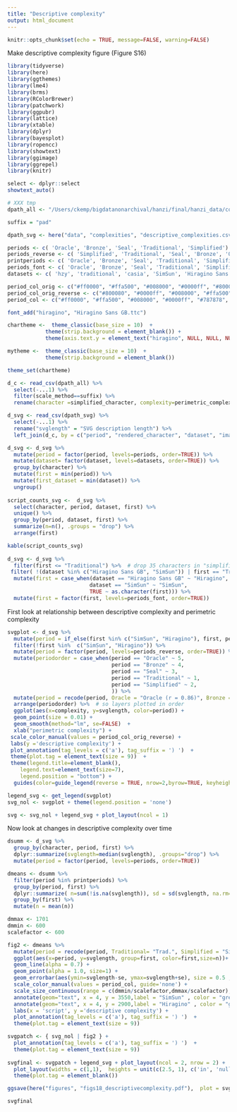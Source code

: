 ```yaml
---
title: "Descriptive complexity"
output: html_document
---
```


```r
knitr::opts_chunk$set(echo = TRUE, message=FALSE, warning=FALSE)
```

Make descriptive complexity figure (Figure S16)

```r
library(tidyverse)
library(here)
library(ggthemes)
library(lme4)
library(brms)
library(RColorBrewer)
library(patchwork)
library(ggpubr)
library(lattice)
library(xtable)
library(dplyr)
library(bayesplot)
library(ropencc)
library(showtext)
library(ggimage)
library(ggrepel)
library(knitr)

select <- dplyr::select
showtext_auto()
```


```r

# XXX tmp
dpath_all <- "/Users/ckemp/bigdatanonarchival/hanzi/final/hanzi_data/complexities/all_complexities.csv"

suffix = "pad"

dpath_svg <- here("data", "complexities", "descriptive_complexities.csv")

periods <- c( 'Oracle', 'Bronze', 'Seal', 'Traditional', 'Simplified')
periods_reverse <- c( 'Simplified', 'Traditional', 'Seal', 'Bronze', 'Oracle')
printperiods <- c( 'Oracle', 'Bronze', 'Seal', 'Traditional', 'Simplified')
periods_font <- c( 'Oracle', 'Bronze', 'Seal', 'Traditional', 'Simplified', 'SimSun', 'Hiragino')
datasets <- c( 'hzy', 'traditional', 'casia', 'SimSun', 'Hiragino Sans GB')

period_col_orig <- c("#ff0000", "#ffa500", "#008000", "#0000ff", "#800080")
period_col_orig_reverse <- c("#800080", "#0000ff", "#008000", "#ffa500", "#ff0000")
period_col <- c("#ff0000", "#ffa500", "#008000", "#0000ff", "#787878", "#787878")

font_add("hiragino", "Hiragino Sans GB.ttc")

chartheme <-  theme_classic(base_size = 10)  + 
            theme(strip.background = element_blank()) +
            theme(axis.text.y = element_text("hiragino", NULL, NULL, NULL))

mytheme <-  theme_classic(base_size = 10)  + 
            theme(strip.background = element_blank()) 

theme_set(chartheme)
```

```r
d_c <- read_csv(dpath_all) %>%
  select(-...1) %>%
  filter(scale_method==suffix) %>% 
  rename(character =simplified_character, complexity=perimetric_complexity) 

d_svg <- read_csv(dpath_svg) %>% 
  select(-...1) %>%
  rename("svglength" = "SVG description length") %>% 
  left_join(d_c, by = c("period", "rendered_character", "dataset", "image_ID")) 

d_svg <- d_svg %>% 
  mutate(period = factor(period, levels=periods, order=TRUE)) %>%
  mutate(dataset= factor(dataset, levels=datasets, order=TRUE)) %>%
  group_by(character) %>%
  mutate(first = min(period)) %>% 
  mutate(first_dataset = min(dataset)) %>% 
  ungroup() 
  
script_counts_svg <-  d_svg %>% 
  select(character, period, dataset, first) %>% 
  unique() %>% 
  group_by(period, dataset, first) %>% 
  summarize(n=n(), .groups = "drop") %>% 
  arrange(first)

kable(script_counts_svg)
  
d_svg <- d_svg %>%   
  filter(first <= "Traditional") %>%  # drop 35 characters in "simplified stream"
 filter( !(dataset %in% c("Hiragino Sans GB", "SimSun")) | first == "Traditional") %>%  # only keep Traditional stream for fonts
  mutate(first = case_when(dataset == "Hiragino Sans GB" ~ "Hiragino", 
                          dataset == "SimSun" ~ "SimSun",
                          TRUE ~ as.character(first))) %>% 
  mutate(first = factor(first, levels=periods_font, order=TRUE)) 
```

First look at relationship between descriptive complexity and perimetric complexity

```r
svgplot <- d_svg %>% 
  mutate(period = if_else(first %in% c("SimSun", "Hiragino"), first, period)) %>% 
  filter(!first %in%  c("SimSun", "Hiragino")) %>% 
  mutate(period = factor(period, levels=periods_reverse, order=TRUE)) %>%
  mutate(periodorder = case_when(period == "Oracle" ~ 5,
                                 period == "Bronze" ~ 4,
                                 period == "Seal" ~ 3,
                                 period == "Traditional" ~ 1,
                                 period == "Simplified" ~ 2,
                                 )) %>% 
  mutate(period = recode(period, Oracle = "Oracle (r = 0.86)", Bronze = "Bronze (r = 0.87)", Seal = "Seal (r = 0.87)", Traditional = "Trad. (r = 0.84)", Simplified = "Simp. (r = 0.88)")) %>% 
  arrange(periodorder) %>%  # so layers plotted in order
  ggplot(aes(x=complexity, y=svglength, color=period)) +
  geom_point(size = 0.01) +
  geom_smooth(method="lm", se=FALSE)  +
  xlab("perimetric complexity") +
 scale_color_manual(values = period_col_orig_reverse) + 
 labs(y ='descriptive complexity') +
 plot_annotation(tag_levels = c('a'), tag_suffix = ') ')  + 
 theme(plot.tag = element_text(size = 9))  +
 theme(legend.title=element_blank(), 
    legend.text=element_text(size=7),
    legend.position = "bottom") +
  guides(color=guide_legend(reverse = TRUE, nrow=2,byrow=TRUE, keyheight = unit(0.1, 'cm')))

legend_svg <- get_legend(svgplot) 
svg_nol <- svgplot + theme(legend.position = 'none')

svg <- svg_nol + legend_svg + plot_layout(ncol = 1)
```

Now look at changes in descriptive complexity over time

```r
dsumm <- d_svg %>%
  group_by(character, period, first) %>%
  dplyr::summarize(svglength=median(svglength), .groups="drop") %>%
  mutate(period = factor(period, levels=periods, order=TRUE)) 

dmeans <- dsumm %>%
  filter(period %in% printperiods) %>% 
  group_by(period, first) %>%
  dplyr::summarize( n=sum(!is.na(svglength)), sd = sd(svglength, na.rm=TRUE), se=sd/sqrt(n), svglength=mean(svglength, na.rm=TRUE), .groups="drop")  %>%
  group_by(first) %>%
  mutate(n = mean(n)) 

dmmax <- 1701
dmmin <- 600
scalefactor <- 600

fig2 <- dmeans %>%
  mutate(period = recode(period, Traditional= "Trad.", Simplified = "Simp.")) %>% 
  ggplot(aes(x=period, y=svglength, group=first, color=first,size=n))+
  geom_line(alpha = 0.7) +
  geom_point(alpha = 1.0, size=1) +
  geom_errorbar(aes(ymin=svglength-se, ymax=svglength+se), size = 0.5 , width=0.1) +
  scale_color_manual(values = period_col, guide='none') +
  scale_size_continuous(range = c(dmmin/scalefactor,dmmax/scalefactor), name="count", breaks = c(700,1000, 1300, 1600), limits = c(10, 1701)) +
  annotate(geom="text", x = 4, y = 3550,label = "SimSun" , color = "grey", size = 2.5) +
  annotate(geom="text", x = 4, y = 2900,label = "Hiragino" , color = "grey", size = 2.5) +
  labs(x = 'script', y ='descriptive complexity') +
  plot_annotation(tag_levels = c('a'), tag_suffix = ') ')  + 
  theme(plot.tag = element_text(size = 9)) 

svgpatch <- { svg_nol | fig2 } + 
  plot_annotation(tag_levels = c('a'), tag_suffix = ') ')  + 
  theme(plot.tag = element_text(size = 9)) 
  
svgfinal <- svgpatch + legend_svg + plot_layout(ncol = 2, nrow = 2) +
  plot_layout(widths = c(1,1),  heights = unit(c(2.5, 1), c('in', 'null')) ) +
  theme(plot.tag = element_blank()) 

ggsave(here("figures", "figs18_descriptivecomplexity.pdf"),  plot = svgfinal, width =  7.08661,height = 3.5)

svgfinal 
```
